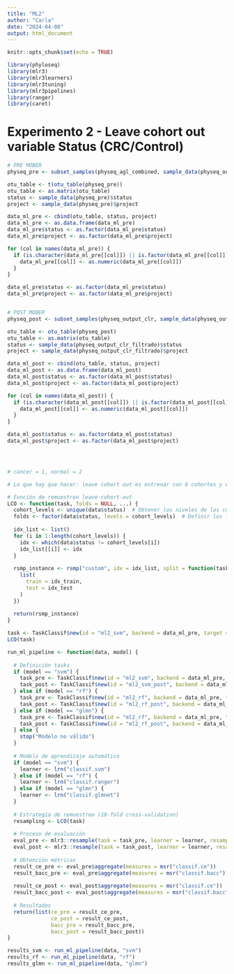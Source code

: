 ```yaml
---
title: "ML2"
author: "Carla"
date: "2024-04-08"
output: html_document
---
```


```r
knitr::opts_chunk$set(echo = TRUE)

library(phyloseq)
library(mlr3)
library(mlr3learners)
library(mlr3tuning)
library(mlr3pipelines)
library(ranger)
library(caret)
```

# Experimento 2 - Leave cohort out variable Status (CRC/Control)

```r
# PRE MOBER 
physeq_pre <- subset_samples(physeq_agl_combined, sample_data(physeq_output_clr)$status != "adenoma")

otu_table <- t(otu_table(physeq_pre))
otu_table <- as.matrix(otu_table)
status <- sample_data(physeq_pre)$status
project <- sample_data(physeq_pre)$project

data_ml_pre <- cbind(otu_table, status, project)
data_ml_pre <- as.data.frame(data_ml_pre)
data_ml_pre$status <- as.factor(data_ml_pre$status)
data_ml_pre$project <- as.factor(data_ml_pre$project)

for (col in names(data_ml_pre)) {
  if (is.character(data_ml_pre[[col]]) || is.factor(data_ml_pre[[col]])) {
    data_ml_pre[[col]] <- as.numeric(data_ml_pre[[col]])
  }
}

data_ml_pre$status <- as.factor(data_ml_pre$status)
data_ml_pre$project <- as.factor(data_ml_pre$project)


# POST MOBER
physeq_post <- subset_samples(physeq_output_clr, sample_data(physeq_output_clr)$status != "adenoma")

otu_table <- otu_table(physeq_post)
otu_table <- as.matrix(otu_table)
status <- sample_data(physeq_output_clr_filtrado)$status
project <- sample_data(physeq_output_clr_filtrado)$project

data_ml_post <- cbind(otu_table, status, project)
data_ml_post <- as.data.frame(data_ml_post)
data_ml_post$status <- as.factor(data_ml_post$status)
data_ml_post$project <- as.factor(data_ml_post$project)

for (col in names(data_ml_post)) {
  if (is.character(data_ml_post[[col]]) || is.factor(data_ml_post[[col]])) {
    data_ml_post[[col]] <- as.numeric(data_ml_post[[col]])
  }
}

data_ml_post$status <- as.factor(data_ml_post$status)
data_ml_post$project <- as.factor(data_ml_post$project)




# cancer = 1, normal = 2

# Lo que hay que hacer: leave cohort out es entrenar con 6 cohortes y dejar la 7 para test y así para todas. Por lo tanto, separar data_ml con respecto a las cohortes para tener 6 muestras. La variable que queremos predecir es status (cancer o normal) --> será la que se meta en la task como target. Igual que el experimento anterior pero cambiando el método de resampling para hacerlo con LOCO. 
```

```r
# Función de remuestreo leave-cohort-out
LCO <- function(task, folds = NULL, ...) {
  cohort_levels <- unique(data$status)  # Obtener los niveles de las cohortes
  folds <- factor(data$status, levels = cohort_levels)  # Definir los folds
  
  idx_list <- list()
  for (i in 1:length(cohort_levels)) {
    idx <- which(data$status != cohort_levels[i])
    idx_list[[i]] <- idx
  }
  
  rsmp_instance <- rsmp("custom", idx = idx_list, split = function(task, idx_train, idx_test, ...) {
    list(
      train = idx_train,
      test = idx_test
    )
  })
  
  return(rsmp_instance)
} 

task <- TaskClassif$new(id = "ml2_svm", backend = data_ml_pre, target = "status")
LCO(task)

run_ml_pipeline <- function(data, model) {
  
  # Definición tasks
  if (model == "svm") {
    task_pre <- TaskClassif$new(id = "ml2_svm", backend = data_ml_pre, target = "status")
    task_post <- TaskClassif$new(id = "ml2_svm_post", backend = data_ml_post, target = "status")
  } else if (model == "rf") {
    task_pre <- TaskClassif$new(id = "ml2_rf", backend = data_ml_pre, target = "status")
    task_post <- TaskClassif$new(id = "ml2_rf_post", backend = data_ml_post, target = "status")
  } else if (model == "glmn") {
    task_pre <- TaskClassif$new(id = "ml2_rf", backend = data_ml_pre, target = "status")
    task_post <- TaskClassif$new(id = "ml2_rf_post", backend = data_ml_post, target = "status")
  } else {
    stop("Modelo no válido")
  }
  
  # Modelo de aprendizaje automático
  if (model == "svm") {
    learner <- lrn("classif.svm")
  } else if (model == "rf") {
    learner <- lrn("classif.ranger")
  } else if (model == "glmn") {
    learner <- lrn("classif.glmnet")
  }
  
  # Estrategia de remuestreo (10-fold cross-validation)
  resampling <- LCO(task)
  
  # Proceso de evaluación
  eval_pre <- mlr3::resample(task = task_pre, learner = learner, resampling = resampling)
  eval_post <- mlr3::resample(task = task_post, learner = learner, resampling = resampling)
  
  # Obtención métricas
  result_ce_pre <- eval_pre$aggregate(measures = msr("classif.ce"))
  result_bacc_pre <- eval_pre$aggregate(measures = msr("classif.bacc"))
  
  result_ce_post <- eval_post$aggregate(measures = msr("classif.ce"))
  result_bacc_post <- eval_post$aggregate(measures = msr("classif.bacc"))
  
  # Resultados
  return(list(ce_pre = result_ce_pre, 
              ce_post = result_ce_post, 
              bacc_pre = result_bacc_pre, 
              bacc_post = result_bacc_post))
}

results_svm <- run_ml_pipeline(data, "svm")
results_rf <- run_ml_pipeline(data, "rf")
results_glmn <- run_ml_pipeline(data, "glmn")
```